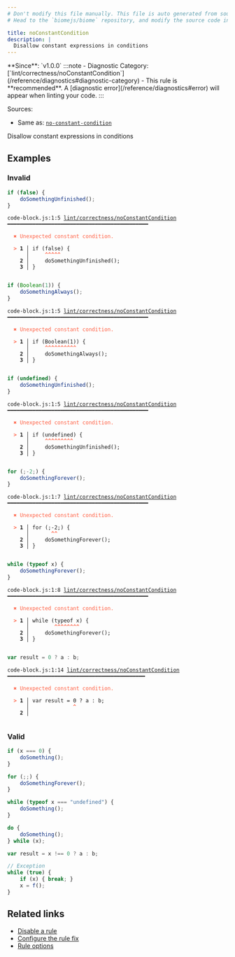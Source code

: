 ```yaml
---
# Don't modify this file manually. This file is auto generated from source, and you will lose your changes next time the website is built.
# Head to the `biomejs/biome` repository, and modify the source code in there.

title: noConstantCondition
description: |
  Disallow constant expressions in conditions
---
```


<Tabs>
<TabItem label="JavaScript (and super languages)" icon="seti:javascript">
**Since**: `v1.0.0`
:::note
- Diagnostic Category: [`lint/correctness/noConstantCondition`](/reference/diagnostics#diagnostic-category)
- This rule is **recommended**. A [diagnostic error](/reference/diagnostics#error) will appear when linting your code.
:::

Sources: 
- Same as: <a href="https://eslint.org/docs/latest/rules/no-constant-condition" target="_blank"><code>no-constant-condition</code></a>

Disallow constant expressions in conditions

## Examples

### Invalid

```js
if (false) {
    doSomethingUnfinished();
}
```

<pre class="language-text"><code class="language-text">code-block.js:1:5 <a href="https://biomejs.dev/linter/rules/no-constant-condition">lint/correctness/noConstantCondition</a> ━━━━━━━━━━━━━━━━━━━━━━━━━━━━━━━━━━━━━━━━━━━━━<br /><br />  <strong><span style="color: Tomato;">✖</span></strong> <span style="color: Tomato;">Unexpected constant condition.</span><br />  <br />  <strong><span style="color: Tomato;">&gt;</span></strong> <strong>1 │ </strong>if (false) &#123;<br />   <strong>   │ </strong>    <strong><span style="color: Tomato;">^</span></strong><strong><span style="color: Tomato;">^</span></strong><strong><span style="color: Tomato;">^</span></strong><strong><span style="color: Tomato;">^</span></strong><strong><span style="color: Tomato;">^</span></strong><br />    <strong>2 │ </strong>    doSomethingUnfinished();<br />    <strong>3 │ </strong>&#125;<br />  <br /></code></pre>

```js
if (Boolean(1)) {
    doSomethingAlways();
}
```

<pre class="language-text"><code class="language-text">code-block.js:1:5 <a href="https://biomejs.dev/linter/rules/no-constant-condition">lint/correctness/noConstantCondition</a> ━━━━━━━━━━━━━━━━━━━━━━━━━━━━━━━━━━━━━━━━━━━━━<br /><br />  <strong><span style="color: Tomato;">✖</span></strong> <span style="color: Tomato;">Unexpected constant condition.</span><br />  <br />  <strong><span style="color: Tomato;">&gt;</span></strong> <strong>1 │ </strong>if (Boolean(1)) &#123;<br />   <strong>   │ </strong>    <strong><span style="color: Tomato;">^</span></strong><strong><span style="color: Tomato;">^</span></strong><strong><span style="color: Tomato;">^</span></strong><strong><span style="color: Tomato;">^</span></strong><strong><span style="color: Tomato;">^</span></strong><strong><span style="color: Tomato;">^</span></strong><strong><span style="color: Tomato;">^</span></strong><strong><span style="color: Tomato;">^</span></strong><strong><span style="color: Tomato;">^</span></strong><strong><span style="color: Tomato;">^</span></strong><br />    <strong>2 │ </strong>    doSomethingAlways();<br />    <strong>3 │ </strong>&#125;<br />  <br /></code></pre>

```js
if (undefined) {
    doSomethingUnfinished();
}
```

<pre class="language-text"><code class="language-text">code-block.js:1:5 <a href="https://biomejs.dev/linter/rules/no-constant-condition">lint/correctness/noConstantCondition</a> ━━━━━━━━━━━━━━━━━━━━━━━━━━━━━━━━━━━━━━━━━━━━━<br /><br />  <strong><span style="color: Tomato;">✖</span></strong> <span style="color: Tomato;">Unexpected constant condition.</span><br />  <br />  <strong><span style="color: Tomato;">&gt;</span></strong> <strong>1 │ </strong>if (undefined) &#123;<br />   <strong>   │ </strong>    <strong><span style="color: Tomato;">^</span></strong><strong><span style="color: Tomato;">^</span></strong><strong><span style="color: Tomato;">^</span></strong><strong><span style="color: Tomato;">^</span></strong><strong><span style="color: Tomato;">^</span></strong><strong><span style="color: Tomato;">^</span></strong><strong><span style="color: Tomato;">^</span></strong><strong><span style="color: Tomato;">^</span></strong><strong><span style="color: Tomato;">^</span></strong><br />    <strong>2 │ </strong>    doSomethingUnfinished();<br />    <strong>3 │ </strong>&#125;<br />  <br /></code></pre>

```js
for (;-2;) {
    doSomethingForever();
}
```

<pre class="language-text"><code class="language-text">code-block.js:1:7 <a href="https://biomejs.dev/linter/rules/no-constant-condition">lint/correctness/noConstantCondition</a> ━━━━━━━━━━━━━━━━━━━━━━━━━━━━━━━━━━━━━━━━━━━━━<br /><br />  <strong><span style="color: Tomato;">✖</span></strong> <span style="color: Tomato;">Unexpected constant condition.</span><br />  <br />  <strong><span style="color: Tomato;">&gt;</span></strong> <strong>1 │ </strong>for (;-2;) &#123;<br />   <strong>   │ </strong>      <strong><span style="color: Tomato;">^</span></strong><strong><span style="color: Tomato;">^</span></strong><br />    <strong>2 │ </strong>    doSomethingForever();<br />    <strong>3 │ </strong>&#125;<br />  <br /></code></pre>

```js
while (typeof x) {
    doSomethingForever();
}
```

<pre class="language-text"><code class="language-text">code-block.js:1:8 <a href="https://biomejs.dev/linter/rules/no-constant-condition">lint/correctness/noConstantCondition</a> ━━━━━━━━━━━━━━━━━━━━━━━━━━━━━━━━━━━━━━━━━━━━━<br /><br />  <strong><span style="color: Tomato;">✖</span></strong> <span style="color: Tomato;">Unexpected constant condition.</span><br />  <br />  <strong><span style="color: Tomato;">&gt;</span></strong> <strong>1 │ </strong>while (typeof x) &#123;<br />   <strong>   │ </strong>       <strong><span style="color: Tomato;">^</span></strong><strong><span style="color: Tomato;">^</span></strong><strong><span style="color: Tomato;">^</span></strong><strong><span style="color: Tomato;">^</span></strong><strong><span style="color: Tomato;">^</span></strong><strong><span style="color: Tomato;">^</span></strong><strong><span style="color: Tomato;">^</span></strong><strong><span style="color: Tomato;">^</span></strong><br />    <strong>2 │ </strong>    doSomethingForever();<br />    <strong>3 │ </strong>&#125;<br />  <br /></code></pre>

```js
var result = 0 ? a : b;
```

<pre class="language-text"><code class="language-text">code-block.js:1:14 <a href="https://biomejs.dev/linter/rules/no-constant-condition">lint/correctness/noConstantCondition</a> ━━━━━━━━━━━━━━━━━━━━━━━━━━━━━━━━━━━━━━━━━━━━<br /><br />  <strong><span style="color: Tomato;">✖</span></strong> <span style="color: Tomato;">Unexpected constant condition.</span><br />  <br />  <strong><span style="color: Tomato;">&gt;</span></strong> <strong>1 │ </strong>var result = 0 ? a : b;<br />   <strong>   │ </strong>             <strong><span style="color: Tomato;">^</span></strong><br />    <strong>2 │ </strong><br />  <br /></code></pre>

### Valid

```js
if (x === 0) {
    doSomething();
}

for (;;) {
    doSomethingForever();
}

while (typeof x === "undefined") {
    doSomething();
}

do {
    doSomething();
} while (x);

var result = x !== 0 ? a : b;

// Exception
while (true) {
    if (x) { break; }
    x = f();
}
```

## Related links

- [Disable a rule](/linter/#disable-a-lint-rule)
- [Configure the rule fix](/linter#configure-the-rule-fix)
- [Rule options](/linter/#rule-options)

</TabItem>
</Tabs>

